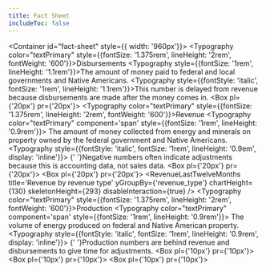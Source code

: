 ```yaml
---
title: Fact Sheet
includeToc: false
---
```



<Container id="fact-sheet" style={{ width: '960px'}}>
  <Grid container>
    <Grid item xs={12}>
      <SnapshotBanner />
    </Grid>
    <Grid item xs={12}>
      <Box color="secondary.main" borderBottom={3}>
        <Typography color="textPrimary" style={{fontSize: '1.375rem', lineHeight: '2rem', fontWeight: '600'}}>Disbursements</Typography>
      </Box>
    </Grid>
    <Grid item xs={6}>
      <Box mb={2}>
        <Typography style={{fontSize: '1rem', lineHeight: '1.1rem'}}>The amount of money paid to federal and local governments and Native Americans.</Typography>
      </Box>
      <Typography style={{fontStyle: 'italic', fontSize: '1rem', lineHeight: '1.1rem'}}>This number is delayed from revenue because disbursements are made after the money comes in.</Typography>
    </Grid>
    <Grid item xs={6}>
      <Box pl={'20px'} pr={'20px'}>
        <DisbursementsLastTwelveMonths title='Disbursements by recipient' chartHeight={130} skeletonHeight={347} yGroupBy={RECIPIENT} disableInteraction={true} />
      </Box>
    </Grid>
    <Grid item xs={12}>
      <Box color="secondary.main" borderBottom={3}>
        <Typography color="textPrimary" style={{fontSize: '1.375rem', lineHeight: '2rem', fontWeight: '600'}}>Revenue</Typography>
      </Box>
      <Box mb={0}>
        <Typography color="textPrimary" component='span' style={{fontSize: '1rem', lineHeight: '0.9rem'}}>
          The amount of money collected from energy and minerals on property owned by the federal government and Native Americans.
          <Typography style={{fontStyle: 'italic', fontSize: '1rem', lineHeight: '0.9em', display: 'inline'}}>
            {' '}Negative numbers often indicate adjustments because this is accounting data, not sales data.
          </Typography>
        </Typography>
      </Box>
    </Grid>
    <Grid item xs={6}>
      <Box pl={'20px'} pr={'20px'}>
        <RevenueLastTwelveMonths title='Revenue by source' yGroupBy={SOURCE} chartHeight={130} skeletonHeight={293} disableInteraction={true} />
      </Box>
    </Grid>
    <Grid item xs={6}>
      <Box pl={'20px'} pr={'20px'}>
        <RevenueLastTwelveMonths title='Revenue by revenue type' yGroupBy={'revenue_type'} chartHeight={130} skeletonHeight={293} disableInteraction={true} />
      </Box>
    </Grid>
    <Grid item xs={12}>
      <Box color="secondary.main" borderBottom={3}>
        <Typography color="textPrimary" style={{fontSize: '1.375rem', lineHeight: '2rem', fontWeight: '600'}}>Production</Typography>
      </Box>
      <Box mb={0}>
        <Typography color="textPrimary" component='span' style={{fontSize: '1rem', lineHeight: '0.9rem'}}>
          The volume of energy produced on federal and Native American property.
          <Typography style={{fontStyle: 'italic', fontSize: '1rem', lineHeight: '0.9rem', display: 'inline'}}>
            {' '}Production numbers are behind revenue and disbursements to give time for adjustments.
          </Typography>
        </Typography>
      </Box>
    </Grid>
    <Grid item xs={4}>
      <Box pl={'10px'} pr={'10px'}>
        <ProductionLastTwelveMonths title='Oil(bbl)' filterByProduct='Oil (bbl)' units='bbl' yGroupBy={SOURCE} chartHeight={120} skeletonHeight={2783} disableInteraction={true} />
      </Box>
    </Grid>
    <Grid item xs={4}>
      <Box pl={'10px'} pr={'10px'}>
        <ProductionLastTwelveMonths title='Gas(mcf)' filterByProduct='Gas (mcf)' units='mcf' yGroupBy={SOURCE} chartHeight={120} skeletonHeight={283} disableInteraction={true} />
      </Box>
    </Grid>
    <Grid item xs={4}>
      <Box pl={'10px'} pr={'10px'}>
        <ProductionLastTwelveMonths title='Coal(tons)' filterByProduct='Coal (tons)' units='tons' yGroupBy={SOURCE} chartHeight={120} skeletonHeight={283} disableInteraction={true} />
      </Box>
    </Grid>
  </Grid>
</Container>
